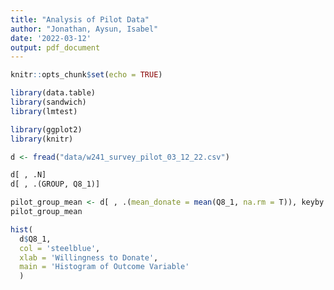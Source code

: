 ```yaml
---
title: "Analysis of Pilot Data"
author: "Jonathan, Aysun, Isabel"
date: '2022-03-12'
output: pdf_document
---
```


```r
knitr::opts_chunk$set(echo = TRUE)

library(data.table)
library(sandwich)
library(lmtest)

library(ggplot2)
library(knitr)
```

```r
d <- fread("data/w241_survey_pilot_03_12_22.csv")
```

```r
d[ , .N]
d[ , .(GROUP, Q8_1)]
```
```r
pilot_group_mean <- d[ , .(mean_donate = mean(Q8_1, na.rm = T)), keyby = .(GROUP)]
pilot_group_mean
```


```r
hist(
  d$Q8_1, 
  col = 'steelblue', 
  xlab = 'Willingness to Donate', 
  main = 'Histogram of Outcome Variable'
  )

```

